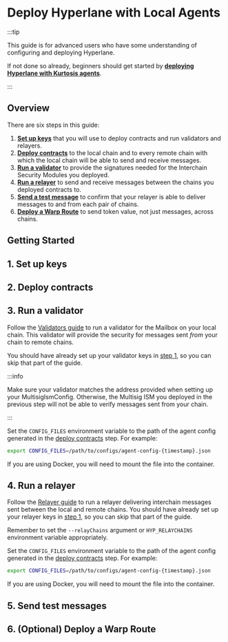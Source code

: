 
# Deploy Hyperlane with Local Agents

:::tip

This guide is for advanced users who have some understanding of configuring and deploying Hyperlane.

If not done so already, beginners should get started by [**deploying Hyperlane with Kurtosis agents**](/docs/deploy-hyperlane).

:::

<TerminologyPartial />

## Overview

There are six steps in this guide:

1. [<b>Set up keys</b>](#1-set-up-keys) that you will use to deploy contracts and run validators and relayers.
1. [<b>Deploy contracts</b>](#2-deploy-contracts) to the local chain and to every remote chain with which the local chain will be able to send and receive messages.
1. [<b>Run a validator</b>](#3-run-a-validator) to provide the signatures needed for the Interchain Security Modules you deployed.
1. [<b>Run a relayer</b>](#4-run-a-relayer) to send and receive messages between the chains you deployed contracts to.
1. [<b>Send a test message</b>](#5-send-test-messages) to confirm that your relayer is able to deliver messages to and from each pair of chains.
1. [<b>Deploy a Warp Route</b>](#6-optional-deploy-a-warp-route) to send token value, not just messages, across chains.

## Getting Started

## 1. Set up keys

<SetupKeysPartial />

## 2. Deploy contracts

<DeployContractsPartial />

## 3. Run a validator

Follow the [Validators guide](/docs/operate/validators/run-validators) to run a validator for the Mailbox on your local chain. This validator will provide the security for messages sent _from_ your chain to remote chains.

You should have already set up your validator keys in [step 1](#1-set-up-keys), so you can skip that part of the guide.

:::info

Make sure your validator matches the address provided when setting up your MultisigIsmConfig. Otherwise, the Multisig ISM you deployed in the previous step will not be able to verify messages sent from your chain.

:::

Set the `CONFIG_FILES` environment variable to the path of the agent config generated in the [deploy contracts](#2-deploy-contracts) step. For example:
```bash
export CONFIG_FILES=/path/to/configs/agent-config-{timestamp}.json
```

If you are using Docker, you will need to mount the file into the container.

## 4. Run a relayer

Follow the [Relayer guide](/docs/operate/relayer/run-relayer) to run a relayer delivering interchain messages sent between the local and remote chains. You should have already set up your relayer keys in [step 1](#1-set-up-keys), so you can skip that part of the guide.

Remember to set the `--relayChains` argument or `HYP_RELAYCHAINS` environment variable appropriately.

Set the `CONFIG_FILES` environment variable to the path of the agent config generated in the [deploy contracts](#2-deploy-contracts) step. For example:
```bash
export CONFIG_FILES=/path/to/configs/agent-config-{timestamp}.json
```

If you are using Docker, you will need to mount the file into the container.

## 5. Send test messages

<SendTestMessagesPartial />

## 6. (Optional) Deploy a Warp Route

<DeployWarpRoutePartial />
